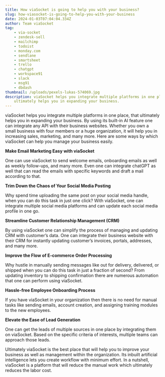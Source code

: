 ```yaml
---
title: How viaSocket is going to help you with your business?
slug: how-viasocket-is-going-to-help-you-with-your-business
date: 2024-01-03T07:04:04.334Z
author: Team viaSocket
tag:
    - via-socket
    - zendesk-sell
    - mailchimp
    - todoist
    - monday.com
    - sendlane
    - smartsheet
    - trello
    - chatgpt
    - workspace91
    - slack
    - msg91
    - dbdash
thumbnail: /uploads/pexels-lukas-574069.jpg
description: viaSocket helps you integrate multiple platforms in one place, that
    ultimately helps you in expanding your business.
---
```


viaSocket helps you integrate multiple platforms in one place, that ultimately helps you in expanding your business. By using its built-in AI feature one can integrate any API with their business websites. Whether you own a small business with four members or a huge organization, it will help you in increasing sales, marketing, and many more. Here are some ways by which viaSocket can help you manage your business easily.

**Make Email Marketing Easy with viaSocket**

One can use viaSocket to send welcome emails, onboarding emails as well as weekly follow-ups, and many more. Even one can integrate chatGPT as well that can read the emails with specific keywords and draft a mail according to that.

**Trim Down the Chaos of Your Social Media Posting**

Why spend time uploading the same post on your social media handle, when you can do this task in just one click? With viaSocket, one can integrate multiple social media platforms and can update each social media profile in one go.

**Streamline Customer Relationship Management (CRM)**

By using viaSocket one can simplify the process of managing and updating CRM with customer’s data. One can integrate their business website with their CRM for instantly updating customer’s invoices, portals, addresses, and many more.

**Improve the Flow of E-commerce Order Processing**

Why hustle in manually sending messages like out for delivery, delivered, or shipped when you can do this task in just a fraction of second? From updating inventory to shipping confirmation there are numerous automation that one can perform using viaSocket.

**Hassle-free Employee Onboarding Process**

If you have viaSocket in your organization then there is no need for manual tasks like sending emails, account creation, and assigning training modules to the new employees.

**Elevate the Ease of Lead Generation**

One can get the leads of multiple sources in one place by integrating them on viaSocket. Based on the specific criteria of interests, multiple teams can approach those leads.

Ultimately viaSocket is the best place that will help you to improve your business as well as management within the organization. Its inbuilt artificial intelligence lets you create workflow with minimum effort. In a nutshell, viaSocket is a platform that will reduce the manual work which ultimately reduces the labor cost.
